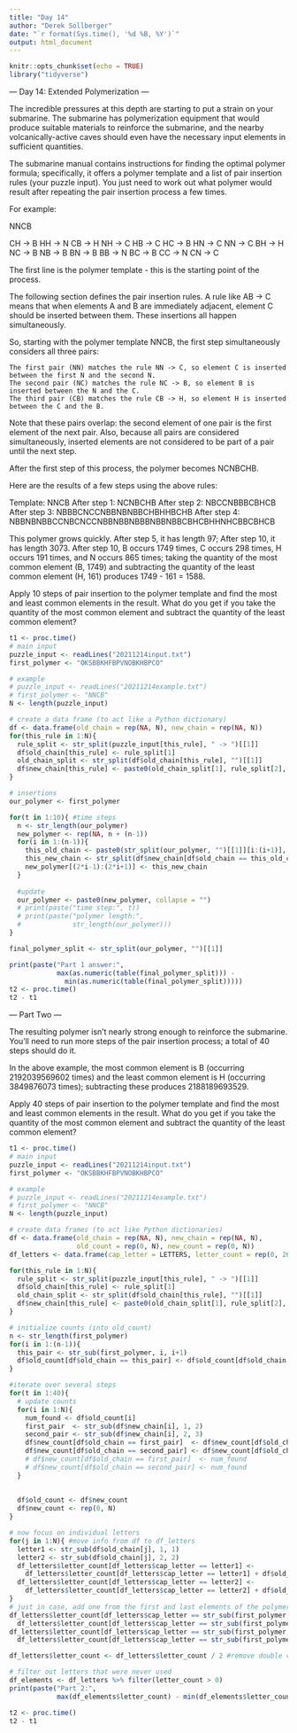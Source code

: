 ```yaml
---
title: "Day 14"
author: "Derek Sollberger"
date: "`r format(Sys.time(), '%d %B, %Y')`"
output: html_document
---
```


```r
knitr::opts_chunk$set(echo = TRUE)
library("tidyverse")
```

--- Day 14: Extended Polymerization ---

The incredible pressures at this depth are starting to put a strain on your submarine. The submarine has polymerization equipment that would produce suitable materials to reinforce the submarine, and the nearby volcanically-active caves should even have the necessary input elements in sufficient quantities.

The submarine manual contains instructions for finding the optimal polymer formula; specifically, it offers a polymer template and a list of pair insertion rules (your puzzle input). You just need to work out what polymer would result after repeating the pair insertion process a few times.

For example:

NNCB

CH -> B
HH -> N
CB -> H
NH -> C
HB -> C
HC -> B
HN -> C
NN -> C
BH -> H
NC -> B
NB -> B
BN -> B
BB -> N
BC -> B
CC -> N
CN -> C

The first line is the polymer template - this is the starting point of the process.

The following section defines the pair insertion rules. A rule like AB -> C means that when elements A and B are immediately adjacent, element C should be inserted between them. These insertions all happen simultaneously.

So, starting with the polymer template NNCB, the first step simultaneously considers all three pairs:

    The first pair (NN) matches the rule NN -> C, so element C is inserted between the first N and the second N.
    The second pair (NC) matches the rule NC -> B, so element B is inserted between the N and the C.
    The third pair (CB) matches the rule CB -> H, so element H is inserted between the C and the B.

Note that these pairs overlap: the second element of one pair is the first element of the next pair. Also, because all pairs are considered simultaneously, inserted elements are not considered to be part of a pair until the next step.

After the first step of this process, the polymer becomes NCNBCHB.

Here are the results of a few steps using the above rules:

Template:     NNCB
After step 1: NCNBCHB
After step 2: NBCCNBBBCBHCB
After step 3: NBBBCNCCNBBNBNBBCHBHHBCHB
After step 4: NBBNBNBBCCNBCNCCNBBNBBNBBBNBBNBBCBHCBHHNHCBBCBHCB

This polymer grows quickly. After step 5, it has length 97; After step 10, it has length 3073. After step 10, B occurs 1749 times, C occurs 298 times, H occurs 191 times, and N occurs 865 times; taking the quantity of the most common element (B, 1749) and subtracting the quantity of the least common element (H, 161) produces 1749 - 161 = 1588.

Apply 10 steps of pair insertion to the polymer template and find the most and least common elements in the result. What do you get if you take the quantity of the most common element and subtract the quantity of the least common element?

```r
t1 <- proc.time()
# main input
puzzle_input <- readLines("20211214input.txt")
first_polymer <- "OKSBBKHFBPVNOBKHBPCO"

# example
# puzzle_input <- readLines("20211214example.txt")
# first_polymer <- "NNCB"
N <- length(puzzle_input)

# create a data frame (to act like a Python dictionary)
df <- data.frame(old_chain = rep(NA, N), new_chain = rep(NA, N))
for(this_rule in 1:N){
  rule_split <- str_split(puzzle_input[this_rule], " -> ")[[1]]
  df$old_chain[this_rule] <- rule_split[1]
  old_chain_split <- str_split(df$old_chain[this_rule], "")[[1]]
  df$new_chain[this_rule] <- paste0(old_chain_split[1], rule_split[2], old_chain_split[2])
}

# insertions
our_polymer <- first_polymer

for(t in 1:10){ #time steps
  n <- str_length(our_polymer)
  new_polymer <- rep(NA, n + (n-1))
  for(i in 1:(n-1)){
    this_old_chain <- paste0(str_split(our_polymer, "")[[1]][i:(i+1)], collapse = "")
    this_new_chain <- str_split(df$new_chain[df$old_chain == this_old_chain], "")[[1]]
    new_polymer[(2*i-1):(2*i+1)] <- this_new_chain
  }
  
  #update
  our_polymer <- paste0(new_polymer, collapse = "")
  # print(paste("time step:", t))
  # print(paste("polymer length:",
  #             str_length(our_polymer)))
}

final_polymer_split <- str_split(our_polymer, "")[[1]]

print(paste("Part 1 answer:",
            max(as.numeric(table(final_polymer_split))) -
              min(as.numeric(table(final_polymer_split)))))
t2 <- proc.time()
t2 - t1
```
--- Part Two ---

The resulting polymer isn't nearly strong enough to reinforce the submarine. You'll need to run more steps of the pair insertion process; a total of 40 steps should do it.

In the above example, the most common element is B (occurring 2192039569602 times) and the least common element is H (occurring 3849876073 times); subtracting these produces 2188189693529.

Apply 40 steps of pair insertion to the polymer template and find the most and least common elements in the result. What do you get if you take the quantity of the most common element and subtract the quantity of the least common element?

```r
t1 <- proc.time()
# main input
puzzle_input <- readLines("20211214input.txt")
first_polymer <- "OKSBBKHFBPVNOBKHBPCO"

# example
# puzzle_input <- readLines("20211214example.txt")
# first_polymer <- "NNCB"
N <- length(puzzle_input)

# create data frames (to act like Python dictionaries)
df <- data.frame(old_chain = rep(NA, N), new_chain = rep(NA, N), 
                 old_count = rep(0, N), new_count = rep(0, N))
df_letters <- data.frame(cap_letter = LETTERS, letter_count = rep(0, 26))

for(this_rule in 1:N){
  rule_split <- str_split(puzzle_input[this_rule], " -> ")[[1]]
  df$old_chain[this_rule] <- rule_split[1]
  old_chain_split <- str_split(df$old_chain[this_rule], "")[[1]]
  df$new_chain[this_rule] <- paste0(old_chain_split[1], rule_split[2], old_chain_split[2])
}

# initialize counts (into old_count)
n <- str_length(first_polymer)
for(i in 1:(n-1)){
  this_pair <- str_sub(first_polymer, i, i+1)
  df$old_count[df$old_chain == this_pair] <- df$old_count[df$old_chain == this_pair] + 1
}

#iterate over several steps
for(t in 1:40){
  # update counts
  for(i in 1:N){
    num_found <- df$old_count[i]
    first_pair  <- str_sub(df$new_chain[i], 1, 2)
    second_pair <- str_sub(df$new_chain[i], 2, 3)
    df$new_count[df$old_chain == first_pair]  <- df$new_count[df$old_chain == first_pair] + num_found
    df$new_count[df$old_chain == second_pair] <- df$new_count[df$old_chain == second_pair] + num_found
    # df$new_count[df$old_chain == first_pair]  <- num_found
    # df$new_count[df$old_chain == second_pair] <- num_found
  }
  
  
  df$old_count <- df$new_count
  df$new_count <- rep(0, N)
}

# now focus on individual letters
for(j in 1:N){ #move info from df to df_letters
  letter1 <- str_sub(df$old_chain[j], 1, 1)
  letter2 <- str_sub(df$old_chain[j], 2, 2)
  df_letters$letter_count[df_letters$cap_letter == letter1] <-
    df_letters$letter_count[df_letters$cap_letter == letter1] + df$old_count[j]
  df_letters$letter_count[df_letters$cap_letter == letter2] <-
    df_letters$letter_count[df_letters$cap_letter == letter2] + df$old_count[j]
}
# just in case, add one from the first and last elements of the polymer
df_letters$letter_count[df_letters$cap_letter == str_sub(first_polymer, 1, 1)] <-
  df_letters$letter_count[df_letters$cap_letter == str_sub(first_polymer, 1, 1)] + 1
df_letters$letter_count[df_letters$cap_letter == str_sub(first_polymer, -1)] <-
  df_letters$letter_count[df_letters$cap_letter == str_sub(first_polymer, -1)] + 1

df_letters$letter_count <- df_letters$letter_count / 2 #remove double counting

# filter out letters that were never used
df_elements <- df_letters %>% filter(letter_count > 0)
print(paste("Part 2:",
            max(df_elements$letter_count) - min(df_elements$letter_count)))

t2 <- proc.time()
t2 - t1
```

